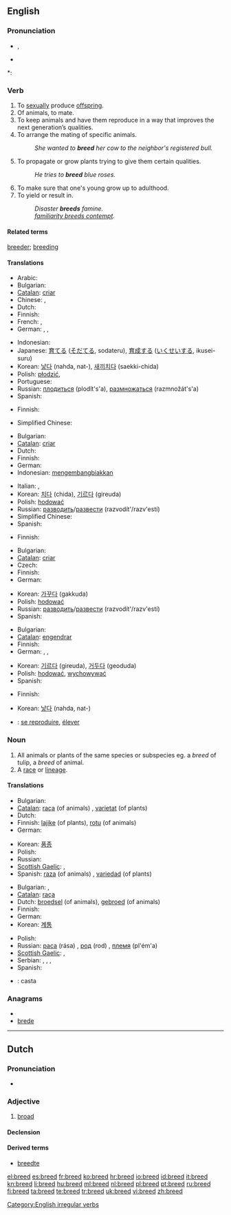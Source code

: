 ==English==

===Pronunciation===
* {{IPA|/briːd/}}, {{SAMPA|/bri:d/}}
* {{audio|en-us-breed.ogg|Audio (US)}}

*: {{rhymes|iːd}}

===Verb===
{{en-verb|breeds|breeding|bred}}

# To [[sexually]] produce [[offspring]].
# Of animals, to mate.
# To keep animals and have them reproduce in a way that improves the next generation’s qualities.
# To arrange the mating of specific animals.
#: ''She wanted to '''breed''' her cow to the neighbor's registered bull.''
# To propagate or grow plants trying to give them certain qualities.
#: ''He tries to '''breed''' blue roses.''
# To make sure that one's young grow up to adulthood.
# To yield or result in.
#: ''Disaster '''breeds''' famine.''
#: ''[[familiarity breeds contempt]].''

====Related terms====
[[breeder]]; [[breeding]]

====Translations====
{{trans-top|to sexually produce offspring}}
* Arabic: {{t|ar|ربى|tr=rabbaa}}
* Bulgarian: {{t+|bg|отглеждам}}
* [[Catalan]]: [[criar]]
* Chinese: {{t|cmn|繁殖|tr=fánzhí|sc=Hani}}, {{t|cmn|培育|tr=péiyù|sc=Hani}}
* Dutch: {{t+|nl|broeden}}
* Finnish: {{t+|fi|lisääntyä}}
* French: {{t|fr|se reproduire}},  {{t+|fr|engendrer}}
* German: {{t+|de|aufziehen}},  {{t+|de|erzeugen}},  {{t+|de|züchten}}
{{trans-mid}}
* Indonesian: {{t+|id|besar|alt=membesarkan|xs=Indonesian}}
* Japanese: [[育てる]] ([[そだてる]], sodateru), [[育成]]する ([[いくせい]]する, ikusei-suru)
* Korean: [[낳다]] (nahda, nat-), [[새끼]][[치다]] (saekki-chida)
* Polish: [[płodzić]],  {{t|pl|rozmnażać się}}
* Portuguese: {{t+|pt|procriar}}
* Russian: [[плодиться]] (plodít's'a), [[размножаться]] (razmnožát's'a)
* Spanish: {{t+|es|criar}}
{{trans-bottom}}

{{trans-top|of animals, to mate}}
* Finnish: {{t+|fi|paritella}}
{{trans-mid}}
* Simplified Chinese: {{tø|zh-cn|配种}}
{{trans-bottom}}

{{trans-top|to keep animals and have them reproduce}}
* Bulgarian: {{t+|bg|развъждам}}
* [[Catalan]]: [[criar]]
* Dutch: {{t+|nl|fokken}}
* Finnish: {{t+|fi|jalostaa}}
* German: {{t+|de|züchten}}
* Indonesian: [[kembang-biak|mengembangbiakkan]]
{{trans-mid}}
* Italian: {{t-|it|allevare}}, {{t+|it|riprodurre}}
* Korean: [[치다]] (chida), [[기르다]] (gireuda)
* Polish: [[hodować]]
* Russian: [[разводить]]/[[развести]] (razvodít'/razv'estí)
* Simplified Chinese: {{tø|zh-cn|育种}}
* Spanish: {{t+|es|criar}}
{{trans-bottom}}

{{trans-top|trans-top|to arrange mating of animals}}
* Finnish: {{t-|fi|astuttaa}}
{{trans-mid}}
{{trans-bottom}}

{{trans-top|to propagate or grow plants}}
* Bulgarian: {{t|bg|отглеждам}}
* [[Catalan]]: [[criar]]
* Czech: {{t-|cs|šlechtit}}
* Finnish: {{t+|fi|jalostaa}}
* German: {{t+|de|züchten}}
{{trans-mid}}
* Korean: [[가꾸다]] (gakkuda)
* Polish: [[hodować]]
* Russian: [[разводить]]/[[развести]] (razvodít'/razv'estí)
* Spanish: {{t+|es|criar}}
{{trans-bottom}}

{{trans-top|to make sure that one's young grow up to adulthood}}
* Bulgarian: {{t+|bg|пораждам}}
* [[Catalan]]: [[engendrar]]
* Finnish: {{t+|fi|kasvattaa}}
* German: {{t+|de|erzeugen}}, {{t+|de|hervorrufen}}, {{t+|de|verursachen}}
{{trans-mid}}
* Korean: [[기르다]] (gireuda), [[거두다]] (geoduda)
* Polish: [[hodować]], [[wychowywać]]
* Spanish: {{t-|es|engendrar}}
{{trans-bottom}}

{{trans-top|to yield or result in}}
* Finnish: {{t+|fi|synnyttää}}
{{trans-mid}}
* Korean: [[낳다]] (nahda, nat-)
{{trans-bottom}}

{{checktrans-top}}
* {{ttbc|French}}: [[reproduire|se reproduire]], [[élever]]
{{checktrans-bottom}}

===Noun===
{{en-noun}}

# All animals or plants of the same species or subspecies eg. a ''breed'' of tulip, a ''breed'' of animal.
# A [[race]] or [[lineage]].

====Translations====
{{trans-top|all animals or plants of the same species or subspecies}}
* Bulgarian: {{t+|bg|порода|f}}
* [[Catalan]]: [[raça]] (of animals) {{f}}, [[varietat]] (of plants) {{f}}
* Dutch: {{t-|nl|variëteit|f}}
* Finnish: [[lajike]] (of plants), [[rotu]] (of animals)
* German: {{t+|de|Rasse|f}}
{{trans-mid}}
* Korean: [[품종]]
* Polish: {{t+|pl|gatunek|m}}
* Russian: {{t+|ru|порода|f|tr=poróda}}
* [[Scottish Gaelic]]: {{t-|gd|gnè|f|xs=Scottish Gaelic}},  {{t-|gd|seòrsa|m|xs=Scottish Gaelic}}
* Spanish: [[raza]] (of animals) {{f}}, [[variedad]] (of plants) {{f}}
{{trans-bottom}}

{{trans-top|race or lineage}}
* Bulgarian: {{t+|bg|род|m}}, {{t+|bg|произход|m}}
* [[Catalan]]: [[raça]] {{f}}
* Dutch: [[broedsel]] {{n}} (of animals), [[gebroed]] {{n}} (of animals)
* Finnish: {{t-|fi|rotu}}
* German: {{t+|de|Rasse|f}}
* Korean: [[계통]]
{{trans-mid}}
* Polish: {{t+|pl|rasa|f}}
* Russian: [[раса]] (rása) {{f}}, [[род]] (rod) {{m}}, [[племя]] (pl'ém'a) {{n}}
* [[Scottish Gaelic]]: {{t-|gd|gnè|f|xs=Scottish Gaelic}},  {{t-|gd|seòrsa|m|xs=Scottish Gaelic}}
* Serbian: {{t-|sr|rasa}}, {{t-|sr|soj|m}}, {{t-|sr|pasmina|f}}, {{t-|sr|loza|f}}
* Spanish: {{t+|es|raza|f}}
{{trans-bottom}}

{{checktrans-top}}
* {{ttbc|Spanish}}: casta {{m}}
{{checktrans-bottom}}

===Anagrams===
* {{alphagram|bdeer}}
* [[brede#English|brede]]

[[Category:English irregular verbs]]

----

==Dutch==

===Pronunciation===
* {{audio|Nl-breed.ogg|audio}}

===Adjective===
{{nl-adj|breder}}

# [[broad]]

====Declension====
{{nl-decl-adj|brede}}

====Derived terms====
* [[breedte]]

[[el:breed]]
[[es:breed]]
[[fr:breed]]
[[ko:breed]]
[[hr:breed]]
[[io:breed]]
[[id:breed]]
[[it:breed]]
[[kn:breed]]
[[li:breed]]
[[hu:breed]]
[[ml:breed]]
[[nl:breed]]
[[pl:breed]]
[[pt:breed]]
[[ru:breed]]
[[fi:breed]]
[[ta:breed]]
[[te:breed]]
[[tr:breed]]
[[uk:breed]]
[[vi:breed]]
[[zh:breed]]